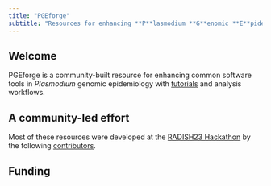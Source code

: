 ```yaml
---
title: "PGEforge"
subtitle: "Resources for enhancing **P**lasmodium **G**enomic **E**pidemiology analysis tools"
---
```


## Welcome

PGEforge is a community-built resource for enhancing common software tools in *Plasmodium* genomic epidemiology with [tutorials](website_docs/tutorials_overview.qmd) and analysis workflows. 

## A community-led effort

Most of these resources were developed at the [RADISH23 Hackathon](website_docs/radish23.qmd) by the following [contributors](website_docs/contributors.qmd).

## Funding 


